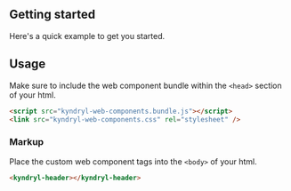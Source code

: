 <!---README.stories.mdx--->


## Getting started

Here's a quick example to get you started.

## Usage

Make sure to include the web component bundle within the `<head>` section of your html.

<Description markdown={settings.cdnUrl} />

```html
<script src="kyndryl-web-components.bundle.js"></script>
<link src="kyndryl-web-components.css" rel="stylesheet" />
```

### Markup

Place the custom web component tags into the `<body>` of your html.

```html
<kyndryl-header></kyndryl-header>
```
